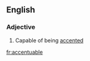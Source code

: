 ==English==

===Adjective===
{{infl|en|adjective}}

#Capable of being [[accent]]ed

[[fr:accentuable]]